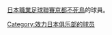 [[日本職業足球聯賽|日本職業足球聯賽]][[京都不死鳥|京都不死鳥]]的球員。
{{Commonscat|Players of Kyoto Sanga FC}}

[[Category:效力日本俱乐部的球员|Category:效力日本俱乐部的球员]]